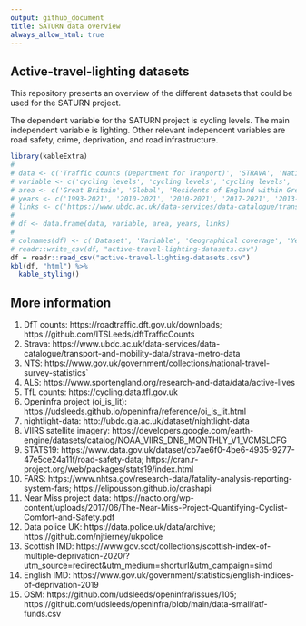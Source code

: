 ```yaml
---
output: github_document
title: SATURN data overview
always_allow_html: true
---
```

## Active-travel-lighting datasets

This repository presents an overview of the different datasets that could be used for the SATURN project.

The dependent variable for the SATURN project is cycling levels. The main independent variable is lighting. Other relevant independent variables are road safety, crime, deprivation, and road infrastructure.

```r
library(kableExtra)
# 
# data <- c('Traffic counts (Department for Tranport)', 'STRAVA', 'National Travel Survey (NTS)', 'Active Lives Adult Survey (ALS)', 'Transport for London (TfL) counters', 'OSM (openinfra project `oi_is_lit()` function)', 'nightlight-data', 'STATS19', 'FARS (Fatality Analysis Reporting System)', 'DATA POLICE UK', 'STRAVA', 'OSM', 'IMD')
# variable <- c('cycling levels', 'cycling levels', 'cycling levels', 'cycling levels', 'cycling levels', 'road lighting', 'road lighting', 'road safety', 'road safety', 'crime', 'individual variables (e.g. gender, age, etc.)', 'cycling infrastructure', 'spatial deprivation')
# area <- c('Great Britain', 'Global', 'Residents of England within Great Britain', 'England', 'London', 'Global', 'Glasgow and Edinburgh areas', 'Great Britain', 'US', 'England, Wales and Northern Ireland', 'Global', 'Global', 'England')
# years <- c('1993-2021', '2010-2021', '2010-2021', '2017-2021', '2013-2022', '2012-2021', '2021, 2022', '1979-2021', '1975-2020', '2013-2022', '2010-2022', '2015-2018', '2019')
# links <- c('https://www.ubdc.ac.uk/data-services/data-catalogue/transport-and-mobility-data/strava-metro-data/','https://www.gov.uk/government/collections/national-travel-survey-statistics','','','','','','','','','','','')
# 
# df <- data.frame(data, variable, area, years, links)
# 
# colnames(df) <- c('Dataset', 'Variable', 'Geographical coverage', 'Years', 'Links')
# readr::write_csv(df, "active-travel-lighting-datasets.csv")
df = readr::read_csv("active-travel-lighting-datasets.csv")
kbl(df, "html") %>%
  kable_styling()

```

## More information

1. DfT counts: https://roadtraffic.dft.gov.uk/downloads; https://github.com/ITSLeeds/dftTrafficCounts
2. Strava: https://www.ubdc.ac.uk/data-services/data-catalogue/transport-and-mobility-data/strava-metro-data
3. NTS: https://www.gov.uk/government/collections/national-travel-survey-statistics`
4. ALS: https://www.sportengland.org/research-and-data/data/active-lives
5. TfL counts: https://cycling.data.tfl.gov.uk
6. Openinfra project (oi_is_lit): https://udsleeds.github.io/openinfra/reference/oi_is_lit.html
7. nightlight-data: http://ubdc.gla.ac.uk/dataset/nightlight-data
8. VIIRS satellite imagery: https://developers.google.com/earth-engine/datasets/catalog/NOAA_VIIRS_DNB_MONTHLY_V1_VCMSLCFG
9. STATS19: https://www.data.gov.uk/dataset/cb7ae6f0-4be6-4935-9277-47e5ce24a11f/road-safety-data;  https://cran.r-project.org/web/packages/stats19/index.html
10. FARS: https://www.nhtsa.gov/research-data/fatality-analysis-reporting-system-fars; https://elipousson.github.io/crashapi 
11. Near Miss project data: https://nacto.org/wp-content/uploads/2017/06/The-Near-Miss-Project-Quantifying-Cyclist-Comfort-and-Safety.pdf
12. Data police UK: https://data.police.uk/data/archive; https://github.com/njtierney/ukpolice
13. Scottish IMD: https://www.gov.scot/collections/scottish-index-of-multiple-deprivation-2020/?utm_source=redirect&utm_medium=shorturl&utm_campaign=simd
14. English IMD: https://www.gov.uk/government/statistics/english-indices-of-deprivation-2019
15. OSM: https://github.com/udsleeds/openinfra/issues/105; https://github.com/udsleeds/openinfra/blob/main/data-small/atf-funds.csv

